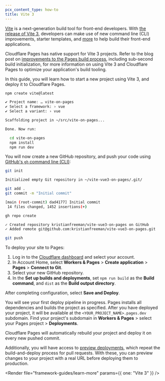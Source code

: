```yaml
---
pcx_content_type: how-to
title: Vite 3
---
```



[Vite](https://vitejs.dev) is a next-generation build tool for front-end developers. With [the release of Vite 3](https://vitejs.dev/blog/announcing-vite3.html), developers can make use of new command line (CLI) improvements, starter templates, and [more](https://github.com/vitejs/vite/blob/main/packages/vite/CHANGELOG.md#300-2022-07-13) to help build their front-end applications.

Cloudflare Pages has native support for Vite 3 projects. Refer to the blog post on [improvements to the Pages build process](https://blog.cloudflare.com/cloudflare-pages-build-improvements/), including sub-second build initialization, for more information on using Vite 3 and Cloudflare Pages to optimize your application's build tooling.

In this guide, you will learn how to start a new project using Vite 3, and deploy it to Cloudflare Pages.

```sh
npm create vite@latest
```

```sh output
✔ Project name: … vite-on-pages
✔ Select a framework: › vue
✔ Select a variant: › vue

Scaffolding project in ~/src/vite-on-pages...

Done. Now run:

  cd vite-on-pages
  npm install
  npm run dev
```

You will now create a new GitHub repository, and push your code using [GitHub's `gh` command line (CLI)](https://cli.github.com):

```sh
git init
```

```sh output
Initialized empty Git repository in ~/vite-vue3-on-pages/.git/
```

```sh
git add .
git commit -m "Initial commit"                                           vite-vue3-on-pages/git/main +
```

```sh output
[main (root-commit) dad4177] Initial commit
 14 files changed, 1452 insertions(+)
```

```sh
gh repo create
```

```sh output
✓ Created repository kristianfreeman/vite-vue3-on-pages on GitHub
✓ Added remote git@github.com:kristianfreeman/vite-vue3-on-pages.git
```

```sh
git push
```

To deploy your site to Pages:

1. Log in to the [Cloudflare dashboard](https://dash.cloudflare.com/) and select your account.
2. In Account Home, select **Workers & Pages** > **Create application** > **Pages** > **Connect to Git**.
3. Select your new GitHub repository.
4. In the **Set up builds and deployments**, set `npm run build` as the **Build command**, and `dist` as the **Build output directory**.

After completing configuration, select **Save and Deploy**.

You will see your first deploy pipeline in progress. Pages installs all dependencies and builds the project as specified. After you have deployed your project, it will be available at the `<YOUR_PROJECT_NAME>.pages.dev` subdomain. Find your project's subdomain in **Workers & Pages** > select your Pages project > **Deployments**.

Cloudflare Pages will automatically rebuild your project and deploy it on every new pushed commit.

Additionally, you will have access to [preview deployments](/pages/configuration/preview-deployments/), which repeat the build-and-deploy process for pull requests. With these, you can preview changes to your project with a real URL before deploying them to production.

<Render file="framework-guides/learn-more" params={{ one: "Vite 3" }} />
```
